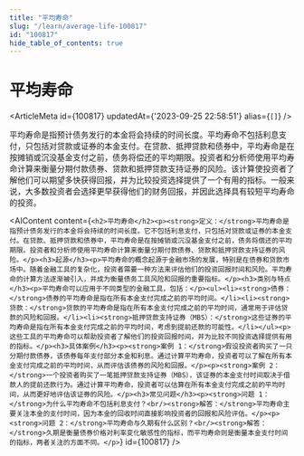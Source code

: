 ```yaml
---
title: "平均寿命"
slug: "/learn/average-life-100817"
id: "100817"
hide_table_of_contents: true
---
```



# 平均寿命

<ArticleMeta id={100817} updatedAt={'2023-09-25 22:58:51'} alias={`[]`} />
<div className='border-solid border-b border-t-0 my-4 border-[var(--ifm-color-gray-300)]' />

平均寿命是指预计债务发行的本金将会持续的时间长度。平均寿命不包括利息支付，只包括对贷款或证券的本金支付。在贷款、抵押贷款和债券中，平均寿命是在按摊销或沉没基金支付之前，债务将偿还的平均期限。投资者和分析师使用平均寿命计算来衡量分期付款债券、贷款和抵押贷款支持证券的风险。该计算使投资者了解他们可以期望多快获得回报，并为比较投资选择提供了一个有用的指标。一般来说，大多数投资者会选择更早获得他们的财务回报，并因此选择具有较短平均寿命的投资。

<AIContent content={`<h2>平均寿命</h2><p><strong>定义：</strong>平均寿命是指预计债务发行的本金将会持续的时间长度。它不包括利息支付，只包括对贷款或证券的本金支付。在贷款、抵押贷款和债券中，平均寿命是在按摊销或沉没基金支付之前，债务将偿还的平均期限。投资者和分析师使用平均寿命计算来衡量分期付款债券、贷款和抵押贷款支持证券的风险。</p><h3>起源</h3><p>平均寿命的概念起源于金融市场的发展，特别是在债券和贷款市场中。随着金融工具的复杂化，投资者需要一种方法来评估他们的投资回报时间和风险。平均寿命的计算方法逐渐被引入，并成为衡量债务工具风险和回报的重要指标。</p><h3>类别与特点</h3><p>平均寿命可以应用于不同类型的金融工具，包括：</p><ul><li><strong>债券：</strong>债券的平均寿命是指在所有本金支付完成之前的平均时间。</li><li><strong>贷款：</strong>贷款的平均寿命是指在所有本金支付完成之前的平均时间，通常用于评估贷款的风险和回报。</li><li><strong>抵押贷款支持证券（MBS）：</strong>这些证券的平均寿命是指在所有本金支付完成之前的平均时间，考虑到提前还款的可能性。</li></ul><p>这些工具的平均寿命可以帮助投资者了解他们的投资回报时间，并为比较不同投资选择提供有用的指标。</p><h3>具体案例</h3><p><strong>案例 1：</strong>假设投资者购买了一只分期付款债券，该债券每年支付部分本金和利息。通过计算平均寿命，投资者可以了解在所有本金支付完成之前的平均时间，从而评估该债券的风险和回报。</p><p><strong>案例 2：</strong>一个投资者购买了一笔抵押贷款支持证券（MBS），该证券的本金支付时间取决于借款人的提前还款行为。通过计算平均寿命，投资者可以估算在所有本金支付完成之前的平均时间，从而更好地评估该证券的风险。</p><h3>常见问题</h3><p><strong>问题 1：</strong>为什么平均寿命不包括利息支付？<br/><strong>解答：</strong>平均寿命主要关注本金的支付时间，因为本金的回收时间直接影响投资者的回报和风险评估。</p><p><strong>问题 2：</strong>平均寿命与久期有什么区别？<br/><strong>解答：</strong>久期是衡量债券价格对利率变化敏感性的指标，而平均寿命则是衡量本金支付时间的指标，两者关注的方面不同。</p>`} id={100817} />
